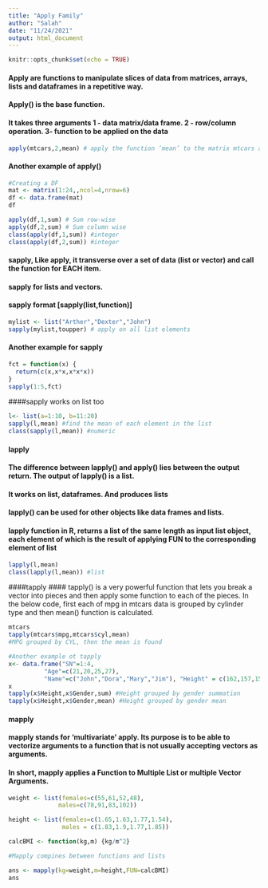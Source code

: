 ```yaml
---
title: "Apply Family"
author: "Salah"
date: "11/24/2021"
output: html_document
---
```


```r
knitr::opts_chunk$set(echo = TRUE)
```

#### Apply are functions to manipulate slices of data from matrices, arrays, lists and dataframes in a repetitive way.

#### Apply() is the base function. 
#### It takes three arguments 1 - data matrix/data frame. 2 - row/column operation. 3- function to be applied on the data


```r
apply(mtcars,2,mean) # apply the function ‘mean’ to the matrix mtcars along margin 2 (by column), summing up the values of each column
```
#### Another example of apply()
```r
#Creating a DF
mat <- matrix(1:24,,ncol=4,nrow=6)
df <- data.frame(mat)
df
```
```r
apply(df,1,sum) # Sum row-wise
apply(df,2,sum) # Sum column wise
class(apply(df,1,sum)) #integer
class(apply(df,2,sum)) #integer
```

#### sapply, Like apply, it transverse over a set of data (list or vector) and call the function for EACH item.
#### sapply for lists and vectors.
#### sapply format [sapply(list,function)]
 
```r
mylist <- list("Arther","Dexter","John")
sapply(mylist,toupper) # apply on all list elements
```

#### Another example for sapply
```r
fct = function(x) {
  return(c(x,x*x,x*x*x))
}
sapply(1:5,fct)
```

####sapply works on list too

```r
l<- list(a=1:10, b=11:20)
sapply(l,mean) #find the mean of each element in the list
class(sapply(l,mean)) #numeric
```

#### lapply
#### The difference between lapply() and apply() lies between the output return. The output of lapply() is a list. 

#### It works on list, dataframes. And produces lists

#### lapply() can be used for other objects like data frames and lists.

#### lapply function in R, returns a list of the same length as input list object, each element of which is the result of applying FUN to the corresponding element of list

```r
lapply(l,mean) 
class(lapply(l,mean)) #list
```

####tapply
#### tapply() is a very powerful function that lets you break a vector into pieces and then apply some function to each of the pieces. In the below code, first each of mpg in mtcars data is grouped by cylinder type and then mean() function is calculated.

```r
mtcars
tapply(mtcars$mpg,mtcars$cyl,mean)
#MPG grouped by CYL, then the mean is found

```

```r
#Another example ot tapply
x<- data.frame("SN"=1:4,
          "Age"=c(21,20,25,27),
          "Name"=c("John","Dora","Mary","Jim"), "Height" = c(162,157,155,129), "Gender" = c("M","F","F","M"))
x
tapply(x$Height,x$Gender,sum) #Height grouped by gender summation
tapply(x$Height,x$Gender,mean) #Height grouped by gender mean
```
#### mapply
#### mapply stands for ‘multivariate’ apply. Its purpose is to be able to vectorize arguments to a function that is not usually accepting vectors as arguments.
#### In short, mapply applies a Function to Multiple List or multiple Vector Arguments.

```r
weight <- list(females=c(55,61,52,48),
              males=c(78,91,83,102))

height <- list(females=c(1.65,1.63,1.77,1.54),
               males = c(1.83,1.9,1.77,1.85))

calcBMI <- function(kg,m) {kg/m^2}

#Mapply compines between functions and lists 

ans <- mapply(kg=weight,m=height,FUN=calcBMI)
ans
```

